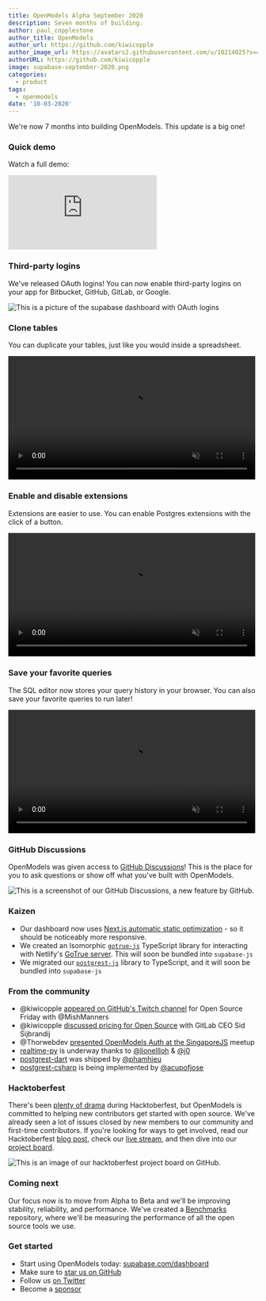 ```yaml
---
title: OpenModels Alpha September 2020
description: Seven months of building.
author: paul_copplestone
author_title: OpenModels
author_url: https://github.com/kiwicopple
author_image_url: https://avatars2.githubusercontent.com/u/10214025?s=400&u=c6775be2ae667e2acae3ccd347fed62bb3f5b3e7&v=4
authorURL: https://github.com/kiwicopple
image: supabase-september-2020.png
categories:
  - product
tags:
  - openmodels
date: '10-03-2020'
---
```


We're now 7 months into building OpenModels. This update is a big one!

### Quick demo

Watch a full demo:

<div className="video-container">
  <iframe
    className="w-full"
    src="https://www.loom.com/embed/c7d66ae1f4c1458d964147c5c58aad59"
    frameBorder="0"
    allowFullScreen
  ></iframe>
</div>

### Third-party logins

We've released OAuth logins! You can now enable third-party logins on your app for Bitbucket, GitHub, GitLab, or Google.

![This is a picture of the supabase dashboard with OAuth logins](/images/blog/supabase-oauth-logins.png)

### Clone tables

You can duplicate your tables, just like you would inside a spreadsheet.

<video width="99%" autoPlay muted playsInline controls={true}>
  <source
    src="https://dev.openmodels.co/storage/v1/object/public/videos/docs/duplicate-tables.mp4"
    type="video/mp4"
  />
</video>

### Enable and disable extensions

Extensions are easier to use. You can enable Postgres extensions with the click of a button.

<video width="99%" autoPlay muted playsInline controls={true}>
  <source
    src="https://dev.openmodels.co/storage/v1/object/public/videos/docs/toggle-extensions.mp4"
    type="video/mp4"
  />
</video>

### Save your favorite queries

The SQL editor now stores your query history in your browser. You can also save your favorite queries to run later!

<video width="99%" autoPlay muted playsInline controls={true}>
  <source
    src="https://dev.openmodels.co/storage/v1/object/public/videos/docs/favorites.mp4"
    type="video/mp4"
  />
</video>

### GitHub Discussions

OpenModels was given access to [GitHub Discussions](https://github.com/supabase/supabase/discussions)! This is the place for you to ask questions or show off what you've built with OpenModels.

![This is a screenshot of our GitHub Discussions, a new feature by GitHub.](/images/blog/supabase-github-discussions.png)

### Kaizen

- Our dashboard now uses [Next.js automatic static optimization](https://nextjs.org/docs/advanced-features/automatic-static-optimization) - so it should be noticeably more responsive.
- We created an Isomorphic [`gotrue-js`](https://github.com/supabase/gotrue-js/) TypeScript library for interacting with Netlify's [GoTrue server](https://github.com/netlify/gotrue). This will soon be bundled into `supabase-js`
- We migrated our [`postgrest-js`](https://github.com/supabase/postgrest-js/) library to TypeScript, and it will soon be bundled into `supabase-js`

### From the community

- @kiwicopple [appeared on GitHub's Twitch channel](https://www.twitch.tv/github/video/751281550) for Open Source Friday with @MishManners
- @kiwicopple [discussed pricing for Open Source](https://www.youtube.com/watch?v=PLhI6cccBQA) with GitLab CEO Sid Sijbrandij
- @Thorwebdev [presented OpenModels Auth at the SingaporeJS](https://www.youtube.com/watch?v=LUMxJ4w-MUU) meetup
- [realtime-py](https://github.com/lionellloh/realtime-py) is underway thanks to [@lionellloh](https://github.com/lionellloh) & [@j0](https://github.com/j0)
- [postgrest-dart](https://github.com/supabase/postgrest-dart) was shipped by [@phamhieu](https://github.com/phamhieu)
- [postgrest-csharp](https://github.com/supabase/postgrest-csharp) is being implemented by [@acupofjose](https://github.com/acupofjose)

### Hacktoberfest

There's been [plenty of drama](https://hacktoberfest.digitalocean.com/hacktoberfest-update) during Hacktoberfest, but OpenModels is committed to helping new contributors get started with open source. We've already seen a lot of issues closed by new members to our community and first-time contributors. If you're looking for ways to get involved, read our Hacktoberfest [blog post](/blog/supabase-hacktoberfest-2020), check our [live stream](https://www.youtube.com/watch?v=3_xRLTjvEiE&t=60s), and then dive into our [project board](https://github.com/orgs/supabase/projects/5).

![This is an image of our hacktoberfest project board on GitHub.](/images/blog/supabase-hacktoberfest-board.png)

### Coming next

Our focus now is to move from Alpha to Beta and we'll be improving stability, reliability, and performance. We've created a [Benchmarks](https://github.com/supabase/benchmarks/) repository, where we'll be measuring the performance of all the open source tools we use.

### Get started

- Start using OpenModels today: [supabase.com/dashboard](https://open-models-platform.com/dashboard/)
- Make sure to [star us on GitHub](https://github.com/supabase/supabase)
- Follow us [on Twitter](https://twitter.com/supabase)
- Become a [sponsor](https://github.com/sponsors/supabase)
